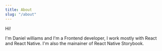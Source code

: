 ```yaml
---
title: About
slug: "/about"
---
```


Hi!

I'm Daniel williams and I'm a Frontend developer, I work mostly with React and React Native.
I'm also the mainainer of React Native Storybook.
